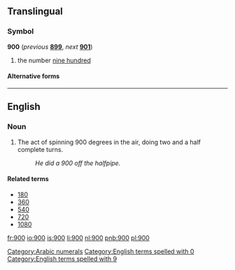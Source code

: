 ==Translingual==

===Symbol===
'''900''' (''previous'' '''[[899]]''', ''next'' '''[[901]]''')

# the number [[nine hundred]]

====Alternative forms====
{{mul-numberchart/900}}

[[Category:Arabic numerals]]

----

==English==

===Noun===
{{en-noun}}

# The act of spinning 900 degrees in the air, doing two and a half complete turns.
#: ''He did a 900 off the halfpipe.''

====Related terms====
* [[180]]
* [[360]]
* [[540]]
* [[720]]
* [[1080]]

[[Category:English terms spelled with 0]]
[[Category:English terms spelled with 9]]

[[fr:900]]
[[io:900]]
[[is:900]]
[[li:900]]
[[nl:900]]
[[pnb:900]]
[[pl:900]]